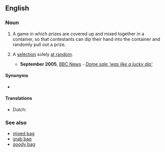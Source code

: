 ==English==

===Noun===
{{en-noun}}

# A game in which prizes are covered up and mixed together in a container, so that contestants can dip their hand into the container and randomly pull out a prize.
# {{lb|en|by extension|idiomatic|figuratively}} A [[selection]] solely [[at random]].
#* '''September 2005''', [[w:BBC News|BBC News]] - ''[http://news.bbc.co.uk/1/hi/uk_politics/4270432.stm Dome sale 'was like a lucky dip']''

====Synonyms====
* {{l|en|lucky draw}}

====Translations====
{{trans-top|game with prizes in container}}
* Dutch: {{t|nl|grabbelton}}
{{trans-mid}}
{{trans-bottom}}

===See also===
* [[mixed bag]]
* [[grab bag]]
* [[goody bag]]
